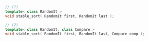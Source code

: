 ```cpp
// (1)
template< class RandomIt >
void stable_sort( RandomIt first, RandomIt last );

// (2)
template< class RandomIt, class Compare >
void stable_sort( RandomIt first, RandomIt last, Compare comp );
```

